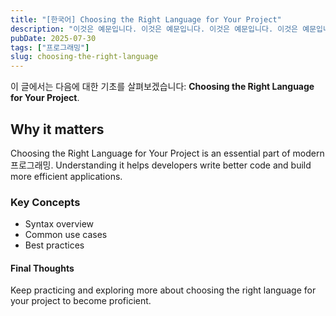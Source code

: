```yaml
---
title: "[한국어] Choosing the Right Language for Your Project"
description: "이것은 예문입니다. 이것은 예문입니다. 이것은 예문입니다. 이것은 예문입니다. 이것은 예문입니다. 이것은 예문입니다. 이것은 예문입니다. 이것은 예문입니다. 이것은 예문입니다. 이것은 예문입니다. 이것은 예문입니다. 이것은 예문입니다. 이것은 예문입니다. 이것은 예문입니다. "
pubDate: 2025-07-30
tags: ["프로그래밍"]
slug: choosing-the-right-language
---
```


이 글에서는 다음에 대한 기초를 살펴보겠습니다: **Choosing the Right Language for Your Project**.

## Why it matters

Choosing the Right Language for Your Project is an essential part of modern 프로그래밍. Understanding it helps developers write better code and build more efficient applications.

### Key Concepts

- Syntax overview
- Common use cases
- Best practices

#### Final Thoughts

Keep practicing and exploring more about choosing the right language for your project to become proficient.
